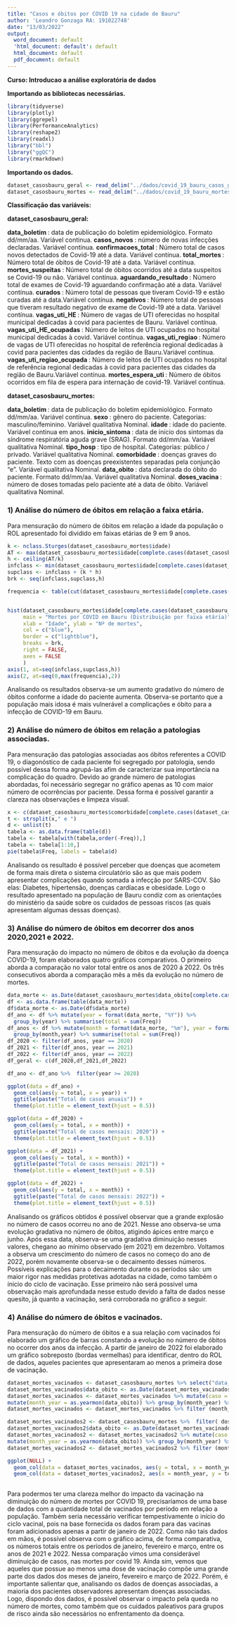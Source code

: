 ```yaml
---
title: "Casos e óbitos por COVID 19 na cidade de Bauru"
author: 'Leandro Gonzaga RA: 191022748'
date: "13/03/2022"
output:
  word_document: default
  'html_document: default': default
  html_document: default
  pdf_document: default
---
```

<b> Curso: Introducao a análise exploratória de dados </b>


<p><b> Importando as bibliotecas necessárias. </b> </p>

```r
library(tidyverse)
library(plotly)
library(ggrepel)
library(PerformanceAnalytics)
library(reshape2)
library(readxl)
library("bbl")
library("ggQC")
library(rmarkdown)
```

<p><b> Importando os dados. </b> </p>

```r
dataset_casosbauru_geral <- read_delim("../dados/covid_19_bauru_casos_geral.csv",delim = ";")
dataset_casosbauru_mortes <- read_delim("../dados/covid_19_bauru_mortes.csv",delim = ";")
```

<p><b> Classificação das variáveis: </b> </p>

<p><b> dataset_casosbauru_geral: </b> </p>

<b> data_boletim </b>: data de publicação do boletim epidemiológico. Formato dd/mm/aa. Variável continua. 
<b> casos_novos </b>: número de novas infecções declaradas. Variável contínua.
<b> confirmacoes_total </b>: Número total de casos novos detectados de Covid-19 até a data. Variável contínua.
<b> total_mortes </b>: Número total de óbitos de Covid-19 até a data. Variável contínua.
<b> mortes_suspeitas </b>: Número total de óbitos ocorridos até a data suspeitos se Covid-19 ou não. Variável contínua.
<b> aguardando_resultado </b>: Número total de exames de Covid-19 aguardando confirmação até a data. Variável contínua.
<b> curados </b>: Número total de pessoas que tiveram Covid-19 e estão curadas até a data.Variável contínua.
<b> negativos </b>: Número total de pessoas que tiveram resultado negativo de exame de Covid-19 até a data. Variável contínua.
<b> vagas_uti_HE </b>: Número de vagas de UTI oferecidas no hospital municipal dedicadas à covid para pacientes de Bauru. Variável contínua.
<b> vagas_uti_HE_ocupadas </b>: Número de leitos de UTI ocupados no hospital municipal dedicadas à covid. Variável contínua.
<b> vagas_uti_regiao </b>: Número de vagas de UTI oferecidas no hospital de referência regional dedicadas à covid para pacientes das cidades da região de Bauru.Variável contínua.
<b> vagas_uti_regiao_ocupada </b>: Número de leitos de UTI ocupados no hospital de referência regional dedicadas à covid para pacientes das cidades da região de Bauru.Variável contínua.
<b> mortes_espera_uti </b>: Número de óbitos ocorridos em fila de espera para internação de covid-19. Variável contínua.


<p><b> dataset_casosbauru_mortes: </b> </p>

<b> data_boletim </b>: data de publicação do boletim epidemiológico. Formato dd/mm/aa.  Variável contínua. 
<b> sexo </b>: gênero do paciente. Categorias: masculino/feminino.  Variável qualitativa Nominal. 
<b> idade </b>: idade do paciente. Variável continua em anos.
<b> inicio_sintoma </b>: data de início dos sintomas da síndrome respiratória aguda grave (SRAG). Formato dd/mm/aa.  Variável qualitativa Nominal. 
<b> tipo_hosp </b>: tipo de hospital. Categorias: público / privado.  Variável qualitativa Nominal. 
<b> comorbidade </b>: doenças graves do paciente. Texto com as doenças preexistentes separadas pela conjunção "e".  Variável qualitativa Nominal. 
<b> data_obito </b>: data declarada do óbito do paciente. Formato dd/mm/aa.  Variável qualitativa Nominal. 
<b> doses_vacina </b>: número de doses tomadas pelo paciente até a data de óbito. Variável qualitativa Nominal. 

<h3><b> 1) Análise do número de óbitos em relação a faixa etária. </b> </h3>

Para mensuração do número de óbitos em relação a idade da população o ROL apresentado
foi dividido em faixas etárias de 9 em 9 anos. 
```r
k <- nclass.Sturges(dataset_casosbauru_mortes$idade)
AT <- max(dataset_casosbauru_mortes$idade[complete.cases(dataset_casosbauru_mortes$idade)]) - min(dataset_casosbauru_mortes$idade[complete.cases(dataset_casosbauru_mortes$idade)]) 
h <- ceiling(AT/k)
infclass <- min(dataset_casosbauru_mortes$idade[complete.cases(dataset_casosbauru_mortes$idade)]) 
supclass <- infclass + (k * h)
brk <- seq(infclass,supclass,h)

frequencia <- table(cut(dataset_casosbauru_mortes$idade[complete.cases(dataset_casosbauru_mortes$idade)], breaks = brk, right = FALSE))


hist(dataset_casosbauru_mortes$idade[complete.cases(dataset_casosbauru_mortes$idade)],  
     main = "Mortes por COVID em Bauru (Distribuição por faixa etária)", 
     xlab = "Idade", ylab = "Nº de mortes", 
     col = c("blue"), 
     border = c("lightblue"),
     breaks = brk,
     right = FALSE,
     axes = FALSE
     )
axis(1, at=seq(infclass,supclass,h))
axis(2, at=seq(0,max(frequencia),2))

```

Analisando os resultados observa-se um aumento gradativo do número de óbitos conforme
a idade do paciente aumenta. Observa-se portanto que a população mais idosa é mais
vulnerável a complicações e óbito para a infecção de COVID-19 em Bauru. 

<h3><b> 2) Análise do número de óbitos em relação a patologias associadas. </b> </h3>

Para mensuração das patologias associadas aos óbitos referentes a COVID 19, o diagonóstico de cada paciente foi segregado por patologia, sendo possível dessa forma agrupá-las afim de caracterizar sua importância na complicação do quadro. Devido ao grande número de patologias abordadas, foi necessário segregar no gráfico apenas as 10 com maior número de ocorrências por paciente. Dessa forma é possível garantir a clareza nas observações e limpeza visual. 

```r
x <- c(dataset_casosbauru_mortes$comorbidade[complete.cases(dataset_casosbauru_mortes$comorbidade)])
t <- strsplit(x," e ")
d <- unlist(t)
tabela <- as.data.frame(table(d))
tabela <- tabela[with(tabela,order(-Freq)),]
tabela <- tabela[1:10,]
pie(tabela$Freq, labels = tabela$d)
```

Analisando os resultado é possível perceber que doenças que acometem de forma mais direta o sistema circulatório são as que mais podem apresentar complicações quando somada a infecção por SARS-COV. Sâo elas: Diabetes, hipertensão, doenças cardíacas e obesidade. Logo o resultado apresentado na população de Bauru condiz com as orientações do ministério da saúde sobre os cuidados de pessoas riscos (as quais apresentam algumas dessas doenças).

<h3><b> 3) Análise do número de óbitos em decorrer dos anos 2020,2021 e 2022. </b> </h3>

Para mensuração do impacto no número de óbitos e da evolução da doença COVID-19, foram elaborados quatro gráficos comparativos. O primeiro aborda a comparação no valor total entre os anos de 2020 á 2022. Os três consecutivos aborda a comparação mês a mês da evolução no número de mortes. 

```r
data_morte <- as.Date(dataset_casosbauru_mortes$data_obito[complete.cases(dataset_casosbauru_mortes$data_obito)], format = "%d/%m/%Y")
df <- as.data.frame(table(data_morte))
df$data_morte <- as.Date(df$data_morte)
df_ano <- df %>% mutate(year = format(data_morte, "%Y")) %>% 
  group_by(year) %>% summarise(total = sum(Freq))
df_anos <- df %>% mutate(month = format(data_morte, "%m"), year = format(data_morte, "%Y")) %>% 
  group_by(month,year) %>% summarise(total = sum(Freq))
df_2020 <- filter(df_anos, year == 2020)
df_2021 <- filter(df_anos, year == 2021)
df_2022 <- filter(df_anos, year == 2022)
df_geral <- c(df_2020,df_2021,df_2022)

df_ano <- df_ano %>%  filter(year >= 2020)

ggplot(data = df_ano) +
  geom_col(aes(y = total, x = year)) +
  ggtitle(paste("Total de casos anuais")) +
  theme(plot.title = element_text(hjust = 0.5))

ggplot(data = df_2020) +
  geom_col(aes(y = total, x = month)) +
  ggtitle(paste("Total de casos mensais: 2020")) +
  theme(plot.title = element_text(hjust = 0.5))

ggplot(data = df_2021) +
  geom_col(aes(y = total, x = month)) +
  ggtitle(paste("Total de casos mensais: 2021")) +
  theme(plot.title = element_text(hjust = 0.5))

ggplot(data = df_2022) +
  geom_col(aes(y = total, x = month)) +
  ggtitle(paste("Total de casos mensais: 2022")) +
  theme(plot.title = element_text(hjust = 0.5))

```

Analisando os gráficos obtidos é possível observar que a grande explosão no número de casos ocorreu no ano de 2021. Nesse ano observa-se uma evolução gradativa no número de óbitos, atigindo ápices entre março e junho. Após essa data, observa-se uma gradativa diminuição nesses valores, chegano ao mínimo observado (em 2021) em dezembro. Voltamos a observa um crescimento do número de casos no começo do ano de 2022, porém novamente observa-se o decaimento desses números. Possíveis explicações para o decaimento durante os períodos são: um maior rigor nas medidas protetivas adotadas na cidade, como também o ínicio do ciclo de vacinação. Esse primeiro não será possivel uma observação mais aprofundada nesse estudo devido a falta de dados nesse quesito, já quanto a vacinação, será corroborada no gráfico a seguir. 


<h3><b> 4) Análise do número de óbitos e vacinados. </b> </h3>

Para mensuração do número de óbitos e a sua relação com vacinados foi elaborado um gráfico de barras constando a evolução no número de óbitos no ocorrer dos anos da infecção. A partir de janeiro de 2022 foi elaborado um gráfico sobreposto (bordas vermelhas) para identificar, dentro do ROL de dados, aqueles pacientes que apresentaram ao menos a primeira dose de vacinação. 

```r
dataset_mortes_vacinados <- dataset_casosbauru_mortes %>% select("data_obito")
dataset_mortes_vacinados$data_obito <- as.Date(dataset_mortes_vacinados$data_obito, format = "%d/%m/%Y")
dataset_mortes_vacinados <- dataset_mortes_vacinados %>% mutate(caso = 1) %>% 
mutate(month_year = as.yearmon(data_obito)) %>% group_by(month_year) %>% summarise(total = sum(caso, na.rm = TRUE)) 
dataset_mortes_vacinados <- dataset_mortes_vacinados %>% filter (month_year > 2020)

dataset_mortes_vacinados2 <- dataset_casosbauru_mortes %>%  filter( doses_vacina != 0) %>%  select("data_obito")
dataset_mortes_vacinados2$data_obito <- as.Date(dataset_mortes_vacinados2$data_obito, format = "%d/%m/%Y")
dataset_mortes_vacinados2 <- dataset_mortes_vacinados2 %>% mutate(caso = 1) %>% 
mutate(month_year = as.yearmon(data_obito)) %>% group_by(month_year) %>% summarise(total = sum(caso, na.rm = TRUE)) 
dataset_mortes_vacinados2 <- dataset_mortes_vacinados2 %>% filter (month_year > 2020)

ggplot(NULL) +
  geom_col(data = dataset_mortes_vacinados, aes(y = total, x = month_year)) +
  geom_col(data = dataset_mortes_vacinados2, aes(x = month_year, y = total), colour="red") 
  
```

Para podermos ter uma clareza melhor do impacto da vacinação na diminuição do número de mortes por COVID 19, precisaríamos de uma base de dados com a quantidade total de vacinados por período em relação a população. Também seria necessário verificar tempestivamente o início do ciclo vacinal, pois na base fornecida os dados foram para das vacinas foram adicionados apenas a partir de janeiro de 2022. Como não tais dados em mãos, é possível observa com o gráfico acima, de forma comparativa, os números totais entre os períodos de janeiro, fevereiro e março, entre os anos de 2021 e 2022. Nessa comparação vimos uma considerável diminuição de casos, nas mortes por covid 19. Ainda sim, vemos que aqueles que possue ao menos uma dose de vacinação compõe uma grande parte dos dados dos meses de janeiro, fevereiro e março de 2022. Porém, é importante salientar que, analisando os dados de doenças associadas, a maioria dos pacientes observadores apresentam doenças associadas. Logo, dispondo dos dados, é possível observar o impacto pela queda no número de mortes, como também que os cuidados paleativos para grupos de risco ainda são necessários no enfrentamento da doença.  